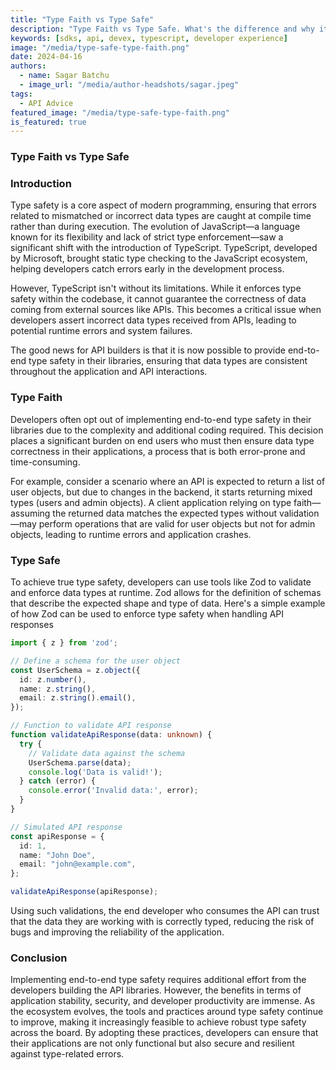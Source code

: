 ```yaml
---
title: "Type Faith vs Type Safe"
description: "Type Faith vs Type Safe. What's the difference and why it matters."
keywords: [sdks, api, devex, typescript, developer experience]
image: "/media/type-safe-type-faith.png"
date: 2024-04-16
authors:
  - name: Sagar Batchu
  - image_url: "/media/author-headshots/sagar.jpeg"
tags:
  - API Advice
featured_image: "/media/type-safe-type-faith.png"
is_featured: true
---
```


### Type Faith vs Type Safe

### Introduction

Type safety is a core aspect of modern programming, ensuring that errors related to mismatched or incorrect data types are caught at compile time rather than during execution. 
The evolution of JavaScript—a language known for its flexibility and lack of strict type enforcement—saw a significant shift with the introduction of TypeScript. 
TypeScript, developed by Microsoft, brought static type checking to the JavaScript ecosystem, helping developers catch errors early in the development process.

However, TypeScript isn't without its limitations. While it enforces type safety within the codebase, it cannot guarantee the correctness of data coming from external sources like APIs. 
This becomes a critical issue when developers assert incorrect data types received from APIs, leading to potential runtime errors and system failures.

The good news for API builders is that it is now possible to provide end-to-end type safety in their libraries, ensuring that data types are consistent throughout the application and API interactions.

### Type Faith

Developers often opt out of implementing end-to-end type safety in their libraries due to the complexity and additional coding required. This decision places a significant burden on end users who 
must then ensure data type correctness in their applications, a process that is both error-prone and time-consuming.

For example, consider a scenario where an API is expected to return a list of user objects, but due to changes in the backend, it starts returning mixed types (users and admin objects). A client 
application relying on type faith—assuming the returned data matches the expected types without validation—may perform operations that are valid for user objects but not for admin objects, 
leading to runtime errors and application crashes.

### Type Safe

To achieve true type safety, developers can use tools like Zod to validate and enforce data types at runtime. Zod allows for the definition of schemas that describe the expected shape and type of data. 
Here's a simple example of how Zod can be used to enforce type safety when handling API responses

```typescript
import { z } from 'zod';

// Define a schema for the user object
const UserSchema = z.object({
  id: z.number(),
  name: z.string(),
  email: z.string().email(),
});

// Function to validate API response
function validateApiResponse(data: unknown) {
  try {
    // Validate data against the schema
    UserSchema.parse(data);
    console.log('Data is valid!');
  } catch (error) {
    console.error('Invalid data:', error);
  }
}

// Simulated API response
const apiResponse = {
  id: 1,
  name: "John Doe",
  email: "john@example.com",
};

validateApiResponse(apiResponse);
```

Using such validations, the end developer who consumes the API can trust that the data they are working with is correctly typed, reducing the risk of bugs and improving the reliability of the application.

### Conclusion

Implementing end-to-end type safety requires additional effort from the developers building the API libraries. However, the benefits in terms of application stability, security, and developer productivity are immense. 
As the ecosystem evolves, the tools and practices around type safety continue to improve, making it increasingly feasible to achieve robust type safety across the board. By adopting these practices, developers 
can ensure that their applications are not only functional but also secure and resilient against type-related errors.